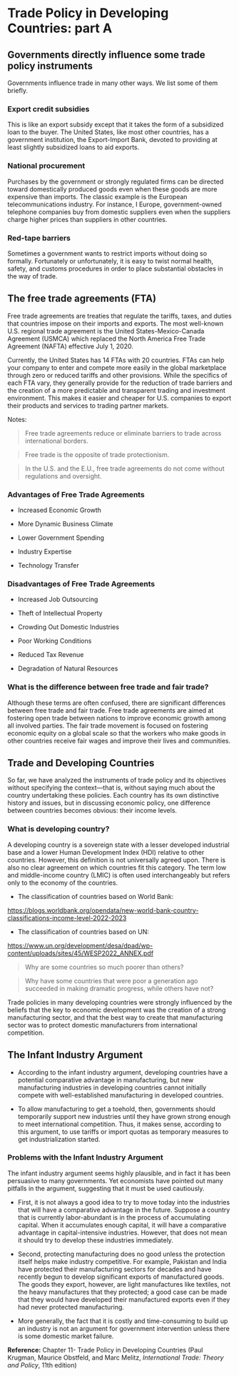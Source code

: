 # Trade Policy in Developing Countries: part A

## Governments directly influence some trade policy instruments

Governments influence trade in many other ways. We list some of them briefly.

### Export credit subsidies

This is like an export subsidy except that it takes the form of a subsidized loan to the buyer. The United States, like most other countries, has a government institution, the Export-Import Bank, devoted to providing at least slightly subsidized loans to aid exports.

### National procurement

Purchases by the government or strongly regulated firms can be directed toward domestically produced goods even when these goods are more expensive than imports. The classic example is the European telecommunications industry. For instance, I Europe, government-owned telephone companies buy from domestic suppliers even when the suppliers charge higher prices than suppliers in other countries.

### Red-tape barriers

Sometimes a government wants to restrict imports without doing so formally. Fortunately or unfortunately, it is easy to twist normal health, safety, and customs procedures in order to place substantial obstacles in the way of trade.

## The free trade agreements (FTA)

Free trade agreements are treaties that regulate the tariffs, taxes, and duties that countries impose on their imports and exports. The most well-known U.S. regional trade agreement is the United States-Mexico-Canada Agreement (USMCA) which replaced the North America Free Trade Agreement (NAFTA) effective July 1, 2020.

Currently, the United States has 14 FTAs with 20 countries. FTAs can help your company to enter and compete more easily in the global marketplace through zero or reduced tariffs and other provisions. While the specifics of each FTA vary, they generally provide for the reduction of trade barriers and the creation of a more predictable and transparent trading and investment environment. This makes it easier and cheaper for U.S. companies to export their products and services to trading partner markets.

Notes:

> Free trade agreements reduce or eliminate barriers to trade across international borders.

> Free trade is the opposite of trade protectionism.

> In the U.S. and the E.U., free trade agreements do not come without regulations and oversight.

### Advantages of Free Trade Agreements

-   Increased Economic Growth

-   More Dynamic Business Climate

-   Lower Government Spending

-   Industry Expertise

-   Technology Transfer

### Disadvantages of Free Trade Agreements

-   Increased Job Outsourcing

-   Theft of Intellectual Property

-   Crowding Out Domestic Industries

-   Poor Working Conditions

-   Reduced Tax Revenue

-   Degradation of Natural Resources

### What is the difference between free trade and fair trade?

Although these terms are often confused, there are significant differences between free trade and fair trade. Free trade agreements are aimed at fostering open trade between nations to improve economic growth among all involved parties. The fair trade movement is focused on fostering economic equity on a global scale so that the workers who make goods in other countries receive fair wages and improve their lives and communities.

## Trade and Developing Countries

So far, we have analyzed the instruments of trade policy and its objectives without specifying the context---that is, without saying much about the country undertaking these policies. Each country has its own distinctive history and issues, but in discussing economic policy, one difference between countries becomes obvious: their income levels.

### What is developing country?

A developing country is a sovereign state with a lesser developed industrial base and a lower Human Development Index (HDI) relative to other countries. However, this definition is not universally agreed upon. There is also no clear agreement on which countries fit this category. The term low and middle-income country (LMIC) is often used interchangeably but refers only to the economy of the countries.

-   The classification of countries based on World Bank:

<https://blogs.worldbank.org/opendata/new-world-bank-country-classifications-income-level-2022-2023>

-   The classification of countries based on UN:

<https://www.un.org/development/desa/dpad/wp-content/uploads/sites/45/WESP2022_ANNEX.pdf>

> Why are some countries so much poorer than others?

> Why have some countries that were poor a generation ago succeeded in making dramatic progress, while others have not?

Trade policies in many developing countries were strongly influenced by the beliefs that the key to economic development was the creation of a strong manufacturing sector, and that the best way to create that manufacturing sector was to protect domestic manufacturers from international competition.

## The Infant Industry Argument

-   According to the infant industry argument, developing countries have a potential comparative advantage in manufacturing, but new manufacturing industries in developing countries cannot initially compete with well-established manufacturing in developed countries.

-   To allow manufacturing to get a toehold, then, governments should temporarily support new industries until they have grown strong enough to meet international competition. Thus, it makes sense, according to this argument, to use tariffs or import quotas as temporary measures to get industrialization started.

### Problems with the Infant Industry Argument

The infant industry argument seems highly plausible, and in fact it has been persuasive to many governments. Yet economists have pointed out many pitfalls in the argument, suggesting that it must be used cautiously.

-   First, it is not always a good idea to try to move today into the industries that will have a comparative advantage in the future. Suppose a country that is currently labor-abundant is in the process of accumulating capital. When it accumulates enough capital, it will have a comparative advantage in capital-intensive industries. However, that does not mean it should try to develop these industries immediately.

-   Second, protecting manufacturing does no good unless the protection itself helps make industry competitive. For example, Pakistan and India have protected their manufacturing sectors for decades and have recently begun to develop significant exports of manufactured goods. The goods they export, however, are light manufactures like textiles, not the heavy manufactures that they protected; a good case can be made that they would have developed their manufactured exports even if they had never protected manufacturing.

-   More generally, the fact that it is costly and time-consuming to build up an industry is not an argument for government intervention unless there is some domestic market failure.



**Reference:** Chapter 11- Trade Policy in Developing Countries (Paul Krugman, Maurice Obstfeld, and Marc Melitz, *International Trade: Theory and Policy*, 11th edition)
